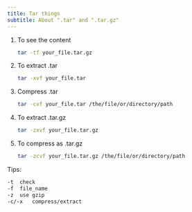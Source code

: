 ```yaml
---
title: Tar things
subtitle: About ".tar" and ".tar.gz"
---
```


1. To see the content

    ```bash
    tar -tf your_file.tar.gz
    ```

2. To extract .tar

    ```bash
    tar -xvf your_file.tar
    ```

3. Compress .tar

    ```bash
    tar -cvf your_file.tar /the/file/or/directory/path
    ```

4. To extract .tar.gz

    ```bash
    tar -zxvf your_file.tar.gz
    ```

5. To compress as .tar.gz

    ```bash
    tar -zcvf your_file.tar.gz /the/file/or/directory/path	
    ```

Tips:

```bash
-t	check
-f	file_name
-z	use gzip
-c/-x	compress/extract
```